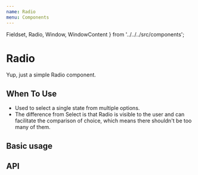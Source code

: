 ```yaml
---
name: Radio
menu: Components
---
```


  Fieldset,
  Radio,
  Window,
  WindowContent
} from '../../../src/components';

# Radio

Yup, just a simple Radio component.

## When To Use

- Used to select a single state from multiple options.
- The difference from Select is that Radio is visible to the user and can facilitate the comparison of choice, which means there shouldn't be too many of them.

## Basic usage

<Playground>
  <Window>
    <WindowContent>
      <Radio value='Pear' label='🍐 Pear' name='fruits' checked />
    </WindowContent>
  </Window>
</Playground>

## API
